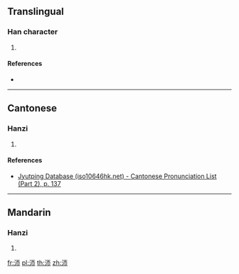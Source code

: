 ==Translingual==

===Han character===
{{Han char|rn=85|rad=水|as=04|sn=7|four=|canj=EMLB|ids=⿰氵帀}}

# {{defn|Han|sort=水04}}

====References====
* {{Han ref|kx=0612.070|dkj=17221|dj=1005.110|hdz=31559.020|uh=6C9E|ud=27806}}

----

==Cantonese==

===Hanzi===
{{yue-hanzi|jyut=[[zaap3]]|y=jaap3}}

# {{defn|lang=yue|sort=水04}}

====References====
*[http://www.iso10646hk.net/jp/document/download.jsp Jyutping Database (iso10646hk.net) - Cantonese Pronunciation List (Part 2), p. 137]

----

==Mandarin==

===Hanzi===
{{cmn-hanzi|pin=[[zā]] ([[za1]])|wg=tsa<sup>1</sup>}}

# {{defn|lang=cmn|sort=水04}}

[[fr:沞]]
[[pl:沞]]
[[th:沞]]
[[zh:沞]]